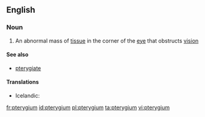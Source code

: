 ==English==

===Noun===
{{wikipedia}}
{{en-noun|pl2=pterygia}}

# {{context|medicine|lang=en}} An abnormal mass of [[tissue]] in the corner of the [[eye]] that obstructs [[vision]]

====See also====
*[[pterygiate]]

====Translations====
{{trans-top|an abnormal mass of tissue in the corner of the eye}}
* Icelandic: {{t+|is|glæruvængur|m}}
{{trans-mid}}
{{trans-bottom}}

[[fr:pterygium]]
[[id:pterygium]]
[[pl:pterygium]]
[[ta:pterygium]]
[[vi:pterygium]]